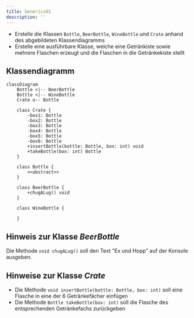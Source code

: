 ```yaml
---
title: Generics01
description: ''
---
```



- Erstelle die Klassen `Bottle`, `BeerBottle`, `WineBottle` und `Crate` anhand
  des abgebildeten Klassendiagramms
- Erstelle eine ausführbare Klasse, welche eine Getränkiste sowie mehrere
  Flaschen erzeugt und die Flaschen in die Getränkekiste stellt

## Klassendiagramm

```mermaid
classDiagram
    Bottle <|-- BeerBottle
    Bottle <|-- WineBottle
    Crate o-- Bottle

    class Crate {
        -box1: Bottle
        -box2: Bottle
        -box3: Bottle
        -box4: Bottle
        -box5: Bottle
        -box6: Bottle
        +insertBottle(bottle: Bottle, box: int) void
        +takeBottle(box: int) Bottle
    }

    class Bottle {
        <<abstract>>
    }

    class BeerBottle {
        +chugALug() void
    }

    class WineBottle {

    }
```

## Hinweis zur Klasse _BeerBottle_

Die Methode `void chugALug()` soll den Text "Ex und Hopp" auf der Konsole
ausgeben.

## Hinweise zur Klasse _Crate_

- Die Methode `void insertBottle(bottle: Bottle, box: int)` soll eine Flasche in
  eine der 6 Getränkefächer einfügen
- Die Methode `Bottle takeBottle(box: int)` soll die Flasche des entsprechenden
  Getränkefachs zurückgeben

<Exercise pullRequest="52" branchSuffix="generics/01" />
